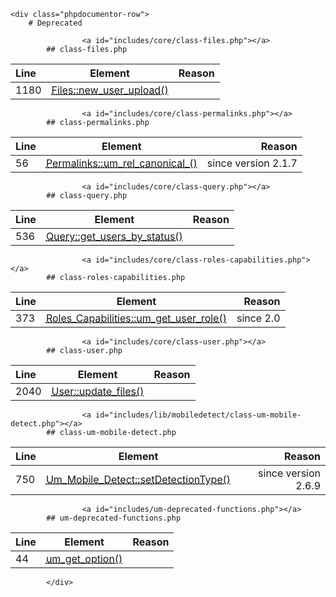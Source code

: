 
 

    <div class="phpdocumentor-row">
        # Deprecated

                    <a id="includes/core/class-files.php"></a>
            ## class-files.php

           
| Line          | Element     |   Reason    |
| :------------ | :---------: | ----------: |
| 1180 | <a href="classes/um-core-Files.html#method_new_user_upload"><abbr title="\um\core\Files::new_user_upload()">Files::new_user_upload()</abbr></a> |  |
                    <a id="includes/core/class-permalinks.php"></a>
            ## class-permalinks.php

           
| Line          | Element     |   Reason    |
| :------------ | :---------: | ----------: |
| 56 | <a href="classes/um-core-Permalinks.html#method_um_rel_canonical_"><abbr title="\um\core\Permalinks::um_rel_canonical_()">Permalinks::um_rel_canonical_()</abbr></a> | since version 2.1.7 |
                    <a id="includes/core/class-query.php"></a>
            ## class-query.php

           
| Line          | Element     |   Reason    |
| :------------ | :---------: | ----------: |
| 536 | <a href="classes/um-core-Query.html#method_get_users_by_status"><abbr title="\um\core\Query::get_users_by_status()">Query::get_users_by_status()</abbr></a> |  |
                    <a id="includes/core/class-roles-capabilities.php"></a>
            ## class-roles-capabilities.php

           
| Line          | Element     |   Reason    |
| :------------ | :---------: | ----------: |
| 373 | <a href="classes/um-core-Roles-Capabilities.html#method_um_get_user_role"><abbr title="\um\core\Roles_Capabilities::um_get_user_role()">Roles_Capabilities::um_get_user_role()</abbr></a> | since 2.0 |
                    <a id="includes/core/class-user.php"></a>
            ## class-user.php

           
| Line          | Element     |   Reason    |
| :------------ | :---------: | ----------: |
| 2040 | <a href="classes/um-core-User.html#method_update_files"><abbr title="\um\core\User::update_files()">User::update_files()</abbr></a> |  || 2350 | <a href="classes/um-core-User.html#method_get_pending_users_count"><abbr title="\um\core\User::get_pending_users_count()">User::get_pending_users_count()</abbr></a> |  || 2361 | <a href="classes/um-core-User.html#method_remove_cached_queue"><abbr title="\um\core\User::remove_cached_queue()">User::remove_cached_queue()</abbr></a> |  |
                    <a id="includes/lib/mobiledetect/class-um-mobile-detect.php"></a>
            ## class-um-mobile-detect.php

           
| Line          | Element     |   Reason    |
| :------------ | :---------: | ----------: |
| 750 | <a href="classes/um-lib-mobiledetect-Um-Mobile-Detect.html#method_setDetectionType"><abbr title="\um\lib\mobiledetect\Um_Mobile_Detect::setDetectionType()">Um_Mobile_Detect::setDetectionType()</abbr></a> | since version 2.6.9 || 830 | <a href="classes/um-lib-mobiledetect-Um-Mobile-Detect.html#method_getMobileDetectionRules"><abbr title="\um\lib\mobiledetect\Um_Mobile_Detect::getMobileDetectionRules()">Um_Mobile_Detect::getMobileDetectionRules()</abbr></a> | since version 2.6.9 || 857 | <a href="classes/um-lib-mobiledetect-Um-Mobile-Detect.html#method_getMobileDetectionRulesExtended"><abbr title="\um\lib\mobiledetect\Um_Mobile_Detect::getMobileDetectionRulesExtended()">Um_Mobile_Detect::getMobileDetectionRulesExtended()</abbr></a> | since version 2.6.9 || 882 | <a href="classes/um-lib-mobiledetect-Um-Mobile-Detect.html#method_getRules"><abbr title="\um\lib\mobiledetect\Um_Mobile_Detect::getRules()">Um_Mobile_Detect::getRules()</abbr></a> | since version 2.6.9 || 14 | <a href="classes/um-lib-mobiledetect-Um-Mobile-Detect.html#constant_DETECTION_TYPE_MOBILE"><abbr title="\um\lib\mobiledetect\Um_Mobile_Detect::DETECTION_TYPE_MOBILE">Um_Mobile_Detect::DETECTION_TYPE_MOBILE</abbr></a> | since version 2.6.9 || 21 | <a href="classes/um-lib-mobiledetect-Um-Mobile-Detect.html#constant_DETECTION_TYPE_EXTENDED"><abbr title="\um\lib\mobiledetect\Um_Mobile_Detect::DETECTION_TYPE_EXTENDED">Um_Mobile_Detect::DETECTION_TYPE_EXTENDED</abbr></a> | since version 2.6.9 || 28 | <a href="classes/um-lib-mobiledetect-Um-Mobile-Detect.html#constant_VER"><abbr title="\um\lib\mobiledetect\Um_Mobile_Detect::VER">Um_Mobile_Detect::VER</abbr></a> | since version 2.6.9 || 93 | <a href="classes/um-lib-mobiledetect-Um-Mobile-Detect.html#property_detectionType"><abbr title="\um\lib\mobiledetect\Um_Mobile_Detect::$detectionType">Um_Mobile_Detect::$detectionType</abbr></a> | since version 2.6.9 |
                    <a id="includes/um-deprecated-functions.php"></a>
            ## um-deprecated-functions.php

           
| Line          | Element     |   Reason    |
| :------------ | :---------: | ----------: |
| 44 | <a href="namespaces/default.html#function_um_get_option"><abbr title="\um_get_option()">um_get_option()</abbr></a> |  || 59 | <a href="namespaces/default.html#function_um_update_option"><abbr title="\um_update_option()">um_update_option()</abbr></a> |  || 73 | <a href="namespaces/default.html#function_um_remove_option"><abbr title="\um_remove_option()">um_remove_option()</abbr></a> |  || 85 | <a href="namespaces/default.html#function_um_mail_content_type"><abbr title="\um_mail_content_type()">um_mail_content_type()</abbr></a> |  || 98 | <a href="namespaces/default.html#function_um_clickable_links"><abbr title="\um_clickable_links()">um_clickable_links()</abbr></a> |  || 111 | <a href="namespaces/default.html#function_um_set_redirect_url"><abbr title="\um_set_redirect_url()">um_set_redirect_url()</abbr></a> |  || 133 | <a href="namespaces/default.html#function_um_get_redirect_url"><abbr title="\um_get_redirect_url()">um_get_redirect_url()</abbr></a> |  || 169 | <a href="namespaces/default.html#function_um_user_last_login_date"><abbr title="\um_user_last_login_date()">um_user_last_login_date()</abbr></a> |  || 185 | <a href="namespaces/default.html#function_um_is_core_uri"><abbr title="\um_is_core_uri()">um_is_core_uri()</abbr></a> |  || 212 | <a href="namespaces/default.html#function_um_is_meta_value_exists"><abbr title="\um_is_meta_value_exists()">um_is_meta_value_exists()</abbr></a> |  || 251 | <a href="namespaces/default.html#function_um_get_locale"><abbr title="\um_get_locale()">um_get_locale()</abbr></a> |  || 270 | <a href="namespaces/default.html#function_um_get_current_page_type"><abbr title="\um_get_current_page_type()">um_get_current_page_type()</abbr></a> |  || 316 | <a href="namespaces/default.html#function_um_core_is_local"><abbr title="\um_core_is_local()">um_core_is_local()</abbr></a> |  || 335 | <a href="namespaces/default.html#function_um_get_url_for_language"><abbr title="\um_get_url_for_language()">um_get_url_for_language()</abbr></a> |  || 348 | <a href="namespaces/default.html#function_um_user_uploads_dir"><abbr title="\um_user_uploads_dir()">um_user_uploads_dir()</abbr></a> |  || 361 | <a href="namespaces/default.html#function_um_user_uploads_uri"><abbr title="\um_user_uploads_uri()">um_user_uploads_uri()</abbr></a> |  || 375 | <a href="namespaces/default.html#function_um_requesting_password_reset"><abbr title="\um_requesting_password_reset()">um_requesting_password_reset()</abbr></a> |  || 392 | <a href="namespaces/default.html#function_um_requesting_password_change"><abbr title="\um_requesting_password_change()">um_requesting_password_change()</abbr></a> |  || 416 | <a href="namespaces/default.html#function_um_time_diff"><abbr title="\um_time_diff()">um_time_diff()</abbr></a> |  || 433 | <a href="namespaces/default.html#function_um_members"><abbr title="\um_members()">um_members()</abbr></a> |  || 451 | <a href="namespaces/default.html#function_um_get_search_form"><abbr title="\um_get_search_form()">um_get_search_form()</abbr></a> |  || 467 | <a href="namespaces/default.html#function_um_search_form"><abbr title="\um_search_form()">um_search_form()</abbr></a> |  || 483 | <a href="namespaces/default.html#function_um_filter_search"><abbr title="\um_filter_search()">um_filter_search()</abbr></a> |  || 498 | <a href="namespaces/default.html#function_um_get_search_query"><abbr title="\um_get_search_query()">um_get_search_query()</abbr></a> |  || 516 | <a href="namespaces/default.html#function_um_queried_search_value"><abbr title="\um_queried_search_value()">um_queried_search_value()</abbr></a> |  || 544 | <a href="namespaces/default.html#function_um_select_if_in_query_params"><abbr title="\um_select_if_in_query_params()">um_select_if_in_query_params()</abbr></a> |  || 591 | <a href="namespaces/default.html#function_um_user_submitted_registration"><abbr title="\um_user_submitted_registration()">um_user_submitted_registration()</abbr></a> |  |
            </div>
